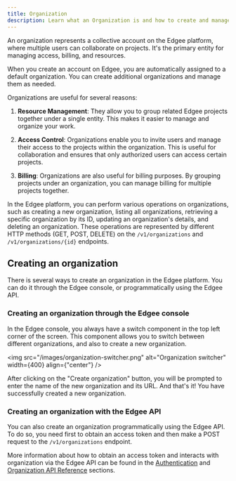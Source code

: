 ```yaml
---
title: Organization
description: Learn what an Organization is and how to create and manage it
---
```



<EdgeeSdk />

An organization represents a collective account on the Edgee platform, where multiple
users can collaborate on projects. It's the primary entity for managing access, billing, and resources.

When you create an account on Edgee, you are automatically assigned to a default organization. You can create additional organizations and manage them as needed.

Organizations are useful for several reasons:

1. **Resource Management**: They allow you to group related Edgee projects together under a single entity. This makes it easier to manage and organize your work.

2. **Access Control**: Organizations enable you to invite users and manage their access to the projects within the organization. This is useful for collaboration and ensures that only authorized users can access certain projects.

3. **Billing**: Organizations are also useful for billing purposes. By grouping projects under an organization, you can manage billing for multiple projects together.

In the Edgee platform, you can perform various operations on organizations, such as creating a new organization, listing all organizations, retrieving a specific organization by its ID, updating an organization's details, and deleting an organization. These operations are represented by different HTTP methods (GET, POST, DELETE) on the `/v1/organizations` and `/v1/organizations/{id}` endpoints.

## Creating an organization

There is several ways to create an organization in the Edgee platform. 
You can do it through the Edgee console, or programmatically using the Edgee API.

### Creating an organization through the Edgee console

In the Edgee console, you always have a switch component in the top left corner of the screen. 
This component allows you to switch between different organizations, and also to create a new organization.

<img
  src="/images/organization-switcher.png"
  alt="Organization switcher"
  width={400}
  align={"center"}
/>

After clicking on the "Create organization" button, you will be prompted to enter the name of the new organization and its URL.
And that's it! You have successfully created a new organization.

### Creating an organization with the Edgee API

You can also create an organization programmatically using the Edgee API.
To do so, you need first to obtain an access token and then make a POST request to the `/v1/organizations` endpoint.

More information about how to obtain an access token and interacts with organization 
via the Edgee API can be found in the [Authentication](/api-reference/authentication) and [Organization API Reference](/api-reference/organizations/endpoints) sections.


